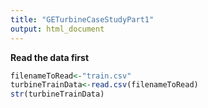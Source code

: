 ```yaml
---
title: "GETurbineCaseStudyPart1"
output: html_document
---
```


__Read the data first__

```r

filenameToRead<-"train.csv"
turbineTrainData<-read.csv(filenameToRead)
str(turbineTrainData)

```
